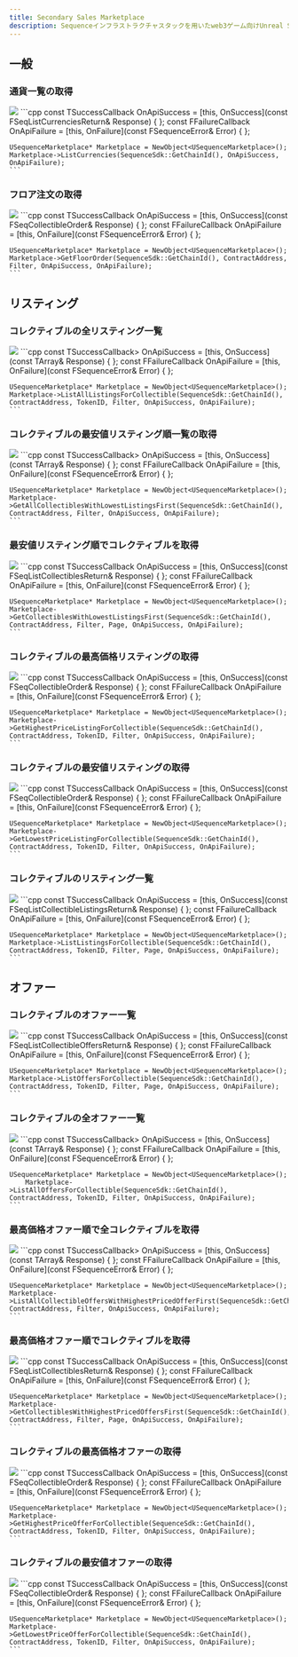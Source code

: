 ```yaml
---
title: Secondary Sales Marketplace
description: Sequenceインフラストラクチャスタックを用いたweb3ゲーム向けUnreal SDK概要のドキュメントです。
---
```


## 一般

### 通貨一覧の取得

<Tabs>
  <Tab title="ブループリント">
    <Frame>
      <img src="/images/unreal/marketplace/list_currencies.png" />
    </Frame>
  </Tab>

  <Tab title="C++">
    ```cpp
    const TSuccessCallback<FSeqListCurrenciesReturn> OnApiSuccess = [this, OnSuccess](const FSeqListCurrenciesReturn& Response) { };
    const FFailureCallback OnApiFailure = [this, OnFailure](const FSequenceError& Error) { };

    USequenceMarketplace* Marketplace = NewObject<USequenceMarketplace>();
    Marketplace->ListCurrencies(SequenceSdk::GetChainId(), OnApiSuccess, OnApiFailure);
    ```
  </Tab>
</Tabs>

### フロア注文の取得

<Tabs>
  <Tab title="ブループリント">
    <Frame>
      <img src="/images/unreal/marketplace/get_floor_order.png" />
    </Frame>
  </Tab>

  <Tab title="C++">
    ```cpp
    const TSuccessCallback<FSeqCollectibleOrder> OnApiSuccess = [this, OnSuccess](const FSeqCollectibleOrder& Response) { };
    const FFailureCallback OnApiFailure = [this, OnFailure](const FSequenceError& Error) { };

    USequenceMarketplace* Marketplace = NewObject<USequenceMarketplace>();
    Marketplace->GetFloorOrder(SequenceSdk::GetChainId(), ContractAddress, Filter, OnApiSuccess, OnApiFailure);
    ```
  </Tab>
</Tabs>

## リスティング

### コレクティブルの全リスティング一覧

<Tabs>
  <Tab title="ブループリント">
    <Frame>
      <img src="/images/unreal/marketplace/list_all_listings.png" />
    </Frame>
  </Tab>

  <Tab title="C++">
    ```cpp
    const TSuccessCallback<TArray<FSeqCollectibleOrder>> OnApiSuccess = [this, OnSuccess](const TArray<FSeqCollectibleOrder>& Response) { };
    const FFailureCallback OnApiFailure = [this, OnFailure](const FSequenceError& Error) { };

    USequenceMarketplace* Marketplace = NewObject<USequenceMarketplace>();
    Marketplace->ListAllListingsForCollectible(SequenceSdk::GetChainId(), ContractAddress, TokenID, Filter, OnApiSuccess, OnApiFailure);
    ```
  </Tab>
</Tabs>

### コレクティブルの最安値リスティング順一覧の取得

<Tabs>
  <Tab title="ブループリント">
    <Frame>
      <img src="/images/unreal/marketplace/get_all_collectibles_with_lowest_listings_first.png" />
    </Frame>
  </Tab>

  <Tab title="C++">
    ```cpp
    const TSuccessCallback<TArray<FSeqCollectibleOrder>> OnApiSuccess = [this, OnSuccess](const TArray<FSeqCollectibleOrder>& Response) { };
    const FFailureCallback OnApiFailure = [this, OnFailure](const FSequenceError& Error) { };

    USequenceMarketplace* Marketplace = NewObject<USequenceMarketplace>();
    Marketplace->GetAllCollectiblesWithLowestListingsFirst(SequenceSdk::GetChainId(), ContractAddress, Filter, OnApiSuccess, OnApiFailure);
    ```
  </Tab>
</Tabs>

### 最安値リスティング順でコレクティブルを取得

<Tabs>
  <Tab title="ブループリント">
    <Frame>
      <img src="/images/unreal/marketplace/get_collectibles_with_lowest_listings_first.png" />
    </Frame>
  </Tab>

  <Tab title="C++">
    ```cpp
    const TSuccessCallback<FSeqListCollectiblesReturn> OnApiSuccess = [this, OnSuccess](const FSeqListCollectiblesReturn& Response) { };
    const FFailureCallback OnApiFailure = [this, OnFailure](const FSequenceError& Error) { };

    USequenceMarketplace* Marketplace = NewObject<USequenceMarketplace>();
    Marketplace->GetCollectiblesWithLowestListingsFirst(SequenceSdk::GetChainId(), ContractAddress, Filter, Page, OnApiSuccess, OnApiFailure);
    ```
  </Tab>
</Tabs>

### コレクティブルの最高価格リスティングの取得

<Tabs>
  <Tab title="ブループリント">
    <Frame>
      <img src="/images/unreal/marketplace/get_highest_price_listing_for_collectible.png" />
    </Frame>
  </Tab>

  <Tab title="C++">
    ```cpp
    const TSuccessCallback<FSeqCollectibleOrder> OnApiSuccess = [this, OnSuccess](const FSeqCollectibleOrder& Response) { };
    const FFailureCallback OnApiFailure = [this, OnFailure](const FSequenceError& Error) { };

    USequenceMarketplace* Marketplace = NewObject<USequenceMarketplace>();
    Marketplace->GetHighestPriceListingForCollectible(SequenceSdk::GetChainId(), ContractAddress, TokenID, Filter, OnApiSuccess, OnApiFailure);
    ```
  </Tab>
</Tabs>

### コレクティブルの最安値リスティングの取得

<Tabs>
  <Tab title="ブループリント">
    <Frame>
      <img src="/images/unreal/marketplace/get_lowest_price_listing_for_collectible.png" />
    </Frame>
  </Tab>

  <Tab title="C++">
    ```cpp
    const TSuccessCallback<FSeqCollectibleOrder> OnApiSuccess = [this, OnSuccess](const FSeqCollectibleOrder& Response) { };
    const FFailureCallback OnApiFailure = [this, OnFailure](const FSequenceError& Error) { };

    USequenceMarketplace* Marketplace = NewObject<USequenceMarketplace>();
    Marketplace->GetLowestPriceListingForCollectible(SequenceSdk::GetChainId(), ContractAddress, TokenID, Filter, OnApiSuccess, OnApiFailure);
    ```
  </Tab>
</Tabs>

### コレクティブルのリスティング一覧

<Tabs>
  <Tab title="ブループリント">
    <Frame>
      <img src="/images/unreal/marketplace/list_listings_for_collectible.png" />
    </Frame>
  </Tab>

  <Tab title="C++">
    ```cpp
    const TSuccessCallback<FSeqListCollectibleListingsReturn> OnApiSuccess = [this, OnSuccess](const FSeqListCollectibleListingsReturn& Response) { };
    const FFailureCallback OnApiFailure = [this, OnFailure](const FSequenceError& Error) { };

    USequenceMarketplace* Marketplace = NewObject<USequenceMarketplace>();
    Marketplace->ListListingsForCollectible(SequenceSdk::GetChainId(), ContractAddress, TokenID, Filter, Page, OnApiSuccess, OnApiFailure);
    ```
  </Tab>
</Tabs>

## オファー

### コレクティブルのオファー一覧

<Tabs>
  <Tab title="ブループリント">
    <Frame>
      <img src="/images/unreal/marketplace/list_offers_for_collectible.png" />
    </Frame>
  </Tab>

  <Tab title="C++">
    ```cpp
    const TSuccessCallback<FSeqListCollectibleOffersReturn> OnApiSuccess = [this, OnSuccess](const FSeqListCollectibleOffersReturn& Response) { };
    const FFailureCallback OnApiFailure = [this, OnFailure](const FSequenceError& Error) { };

    USequenceMarketplace* Marketplace = NewObject<USequenceMarketplace>();
    Marketplace->ListOffersForCollectible(SequenceSdk::GetChainId(), ContractAddress, TokenID, Filter, Page, OnApiSuccess, OnApiFailure);
    ```
  </Tab>
</Tabs>

### コレクティブルの全オファー一覧

<Tabs>
  <Tab title="ブループリント">
    <Frame>
      <img src="/images/unreal/marketplace/list_all_offers_for_collectible.png" />
    </Frame>
  </Tab>

  <Tab title="C++">
    ```cpp
    const TSuccessCallback<TArray<FSeqCollectibleOrder>> OnApiSuccess = [this, OnSuccess](const TArray<FSeqCollectibleOrder>& Response) { };
    const FFailureCallback OnApiFailure = [this, OnFailure](const FSequenceError& Error) { };

    USequenceMarketplace* Marketplace = NewObject<USequenceMarketplace>();
        Marketplace->ListAllOffersForCollectible(SequenceSdk::GetChainId(), ContractAddress, TokenID, Filter, OnApiSuccess, OnApiFailure);
    ```
  </Tab>
</Tabs>

### 最高価格オファー順で全コレクティブルを取得

<Tabs>
  <Tab title="ブループリント">
    <Frame>
      <img src="/images/unreal/marketplace/get_all_collectibles_with_highest_priced_offer_first.png" />
    </Frame>
  </Tab>

  <Tab title="C++">
    ```cpp
    const TSuccessCallback<TArray<FSeqCollectibleOrder>> OnApiSuccess = [this, OnSuccess](const TArray<FSeqCollectibleOrder>& Response) { };
    const FFailureCallback OnApiFailure = [this, OnFailure](const FSequenceError& Error) { };

    USequenceMarketplace* Marketplace = NewObject<USequenceMarketplace>();
    Marketplace->ListAllCollectibleOffersWithHighestPricedOfferFirst(SequenceSdk::GetChainId(), ContractAddress, Filter, OnApiSuccess, OnApiFailure);
    ```
  </Tab>
</Tabs>

### 最高価格オファー順でコレクティブルを取得

<Tabs>
  <Tab title="ブループリント">
    <Frame>
      <img src="/images/unreal/marketplace/get_collectibles_with_highest_priced_offers_first.png" />
    </Frame>
  </Tab>

  <Tab title="C++">
    ```cpp
    const TSuccessCallback<FSeqListCollectiblesReturn> OnApiSuccess = [this, OnSuccess](const FSeqListCollectiblesReturn& Response) { };
    const FFailureCallback OnApiFailure = [this, OnFailure](const FSequenceError& Error) { };

    USequenceMarketplace* Marketplace = NewObject<USequenceMarketplace>();
    Marketplace->GetCollectiblesWithHighestPricedOffersFirst(SequenceSdk::GetChainId(), ContractAddress, Filter, Page, OnApiSuccess, OnApiFailure);
    ```
  </Tab>
</Tabs>

### コレクティブルの最高価格オファーの取得

<Tabs>
  <Tab title="ブループリント">
    <Frame>
      <img src="/images/unreal/marketplace/get_highest_price_offer_for_collectible.png" />
    </Frame>
  </Tab>

  <Tab title="C++">
    ```cpp
    const TSuccessCallback<FSeqCollectibleOrder> OnApiSuccess = [this, OnSuccess](const FSeqCollectibleOrder& Response) { };
    const FFailureCallback OnApiFailure = [this, OnFailure](const FSequenceError& Error) { };

    USequenceMarketplace* Marketplace = NewObject<USequenceMarketplace>();
    Marketplace->GetHighestPriceOfferForCollectible(SequenceSdk::GetChainId(), ContractAddress, TokenID, Filter, OnApiSuccess, OnApiFailure);
    ```
  </Tab>
</Tabs>

### コレクティブルの最安値オファーの取得

<Tabs>
  <Tab title="ブループリント">
    <Frame>
      <img src="/images/unreal/marketplace/get_lowest_price_offer_for_collectible.png" />
    </Frame>
  </Tab>

  <Tab title="C++">
    ```cpp
    const TSuccessCallback<FSeqCollectibleOrder> OnApiSuccess = [this, OnSuccess](const FSeqCollectibleOrder& Response) { };
    const FFailureCallback OnApiFailure = [this, OnFailure](const FSequenceError& Error) { };

    USequenceMarketplace* Marketplace = NewObject<USequenceMarketplace>();
    Marketplace->GetLowestPriceOfferForCollectible(SequenceSdk::GetChainId(), ContractAddress, TokenID, Filter, OnApiSuccess, OnApiFailure);
    ```
  </Tab>
</Tabs>